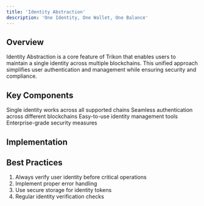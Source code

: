 ```yaml
---
title: 'Identity Abstraction'
description: 'One Identity, One Wallet, One Balance'
---
```


## Overview

Identity Abstraction is a core feature of Trikon that enables users to maintain a single identity across multiple blockchains. This unified approach simplifies user authentication and management while ensuring security and compliance.

## Key Components

<CardGroup cols={2}>
  <Card title="Unified Identity" icon="fingerprint">
    Single identity works across all supported chains
  </Card>
  <Card title="Cross-Chain Authentication" icon="key">
    Seamless authentication across different blockchains
  </Card>
  <Card title="Identity Management" icon="user-gear">
    Easy-to-use identity management tools
  </Card>
  <Card title="Security" icon="shield-check">
    Enterprise-grade security measures
  </Card>
</CardGroup>

## Implementation

## Best Practices

1. Always verify user identity before critical operations
2. Implement proper error handling
3. Use secure storage for identity tokens
4. Regular identity verification checks
